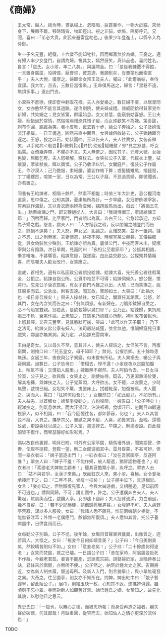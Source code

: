 # 《商婦》

> 王太常，越人。總角時，晝臥榻上。忽陰晦，巨霆暴作，一物大於貓，來伏身下，展轉不離。移時晴霽，物即徑出。視之非貓，始怖，隔房呼兄。兄聞，喜曰：「弟必大貴，此狐來避雷霆劫也。」後果少年登進士，以縣令入為侍御。
>
> 生一子名元豐，絕癡，十六歲不能知牝牡，因而鄉黨無於為婚。王憂之。適有婦人率少女登門，自請為婦。視其女，嫣然展笑，真仙品也。喜問姓名。自言：「虞氏。女小翠，年二八矣。」與議聘金。曰：「是從我糠覈不得飽，一旦置身廣廈，役婢僕，厭膏梁，彼意適，我願慰矣，豈賣菜也而索直乎！」夫人大悅，優厚之。婦即命女拜王及夫人，囑曰：「此爾翁姑，奉侍宜謹。我大忙，且去，三數日當復來。」王命僕馬送之，婦言：「里巷不遠，無煩多事。」遂出門去。
>
> 小翠殊不悲戀，便即奩中翻取花樣。夫人亦愛樂之。數日婦不至，以居里問女，女亦憨然不能言其道路。遂治別院，使夫婦成禮。諸戚聞拾得貧家兒作新婦，共笑姍之；見女皆驚，群議始息。女又甚慧，能窺翁姑喜怒。王公夫婦，寵惜過於常情，然惕惕焉惟恐其憎子癡，而女殊歡笑不為嫌。第善謔，刺布作圓，蹋蹴為笑。著小皮靴，蹴去數十步，給公子奔拾之，公子及婢恆流汗相屬。一日王偶過，圓然來直中面目。女與婢俱斂跡去，公子猶踴躍奔逐之。王怒，投之以石，始伏而啼。王以告夫人，夫人往責女，女俯首微笑，以手劥病＜韌耍┨綣剩災弁抗幼骰嬡綣懟７蛉*見之怒甚，呼女詬罵。女倚幾弄帶，不懼亦不言。夫人無奈之，因杖其子。元豐大號，女始色變，屈膝乞宥。夫人怒頓解，釋杖去。女笑拉公子入室，代撲衣上塵，拭眼淚，摩挲杖痕，餌以棗慄。公子乃收涕以忻。女闔庭戶，復裝公子作霸王，作沙漠人；己乃艷服，束細腰，婆娑作帳下舞；或髻插雉尾，撥琵琶，丁丁縷縷然，喧笑一室，日以為常。王公以子癡，不忍過責婦，即微聞焉，亦若置之。
>
> 同巷有王給諫者，相隔十餘戶，然素不相能；時值三年大計吏，忌公握河南道篆，思中傷之。公知其謀，憂慮無所為計。一夕早寢，女冠帶飾塚宰狀，剪素絲作濃髭，又以青衣飾兩婢為虞候，竊跨廄馬而出，戲云：「將謁王先生。」馳至給諫之門，即又鞭撾從人，大言曰：「我謁侍御王，寧謁給諫王耶！」回轡而歸。比至家門，門者誤以為真，奔白王公。公急起承迎，方知為子婦之戲。怒甚，謂夫人曰：「人方蹈我之瑕，反以閨閣之醜登門而告之，餘禍不遠矣！」夫人怒，奔女室，詬讓之。女惟憨笑，並不一置詞。撻之不忍，出之則無家，夫妻懊怨，終夜不寢。時塚宰某公赫甚，其儀採服從，與女偽裝無少殊別，王給諫亦誤為真。屢偵公門，中夜而客未出，疑塚宰與公有陰謀。次日早期，見而問曰：「夜相公至君家耶？」公疑其相譏，慚言唯唯，不甚響答。給諫愈疑，謀遂寢，由此益交歡公。公探知其情竊喜，而陰囑夫人勸女改行，女笑應之。
>
> 逾歲，首相免，適有以私函致公者誤投給諫。給諫大喜，先托善公者往假萬金，公拒之。給諫自詣公所。公覓巾袍並不可得；給諫伺候久，怒公慢，憤將行。忽見公子袞衣旒冕，有女子自門內推之以出，大駭；已而笑撫之，脫其服冕而去。公急出，則客去遠。聞其故，驚顏如土，大哭曰：「此禍水也！指日赤吾族矣！」與夫人操杖往。女已知之，闔扉任其詬厲。公怒，斧其門，女在內含笑而告之曰：「翁無煩怒。有新婦在，刀鋸斧鉞婦自受之，必不令貽害雙親。翁若此，是欲殺婦以滅口耶？」公乃止。給諫歸，果抗疏揭王不軌，袞冕作據。上驚驗之，其旒冕乃梁黠心所制，袍則敗布黃袱也。上怒其誣。又召元豐至，見其憨狀可掬，笑曰：「此可以作天子耶？」乃下之法司。給諫又訟公家有妖人，法司嚴詰臧獲，並言無他，惟顛婦癡兒日事戲笑，鄰里亦無異詞。案乃定，以給諫充雲南軍。
>
> 王由是奇女。又以母久不至，意其非人，使夫人探詰之，女但笑不言。再復窮問，則掩口曰：「兒玉皇女，母不知耶？」無何，公擢京卿。五十餘每患無孫。女居三年，夜夜與公子異寢，似未嘗有所私。夫人異榻去，囑公子與婦同寢。過數日，公子告母曰：「借榻去，悍不還！小翠夜夜以足股加腹上，喘氣不得；又慣掐人股里。」婢嫗無不粲然。夫人呵拍令去。一日女浴於室，公子見之，欲與偕；女笑止之，諭使姑待。既去，乃更瀉熱湯於甕，解其袍褲，與婢扶之入。公子覺蒸悶，大呼欲出。女不聽，以衾蒙之。少時無聲，啟視已絕。女坦笑不驚，曳置床上，拭體乾潔，加復被焉。夫人聞之，哭而入，罵曰：「狂婢何殺吾兒！」女囅然曰：「如此癡兒，不如勿有。」夫人益恚，以首觸女；婢輩爭曳勸之。方紛噪間，一婢告曰：「公子呻矣！」輟涕撫之，則氣息休休，而大汗浸淫，沾浹裀褥。食頃汗已，忽開目四顧遍視家人，似不相識，曰：「我今回憶往昔，都如夢寐，何也？」夫人以其言語不癡，大異之。攜參其父，屢試之果不癡，大喜，如獲異寶。至晚，還榻故處，更設衾枕以覘之。公子入室，盡遣婢去。早窺之，則榻虛設。自此癡顛皆不復作，而琴瑟靜好如形影焉。7
>
> 偶以故自他裏歸，明月已皎，村外有公家亭園，騎馬墻外過，聞笑語聲，停轡，使廄卒捉鞚，登鞍一望，則二女郎游戲其中。雲月昏蒙，不甚可辨，但聞一翠衣者曰：「婢子當逐出門！」一紅衣者曰：「汝在吾家園亭，反逐阿誰？」翠衣人曰：「婢子不羞！不能作婦，被人驅遣，猶冒認物產也？」紅衣者曰：「索勝老大婢無主顧者！」聽其音酷類小翠，疾呼之。翠衣人去曰：「姑不與若爭，汝漢子來矣。」既而紅衣人來，果小翠。喜極。女令登垣承接而下之，曰：「二年不見，骨瘦一把矣！」公子握手泣下，具道相思。女言：「妾亦知之，但無顏復見家人。今與大姊游戲，又相邂逅，足知前因不可逃也。」請與同歸，不可；請止園中，許之。公子遣僕奔白夫人。夫人驚起，駕肩輿而往，啟鑰入亭。女即趨下迎拜；夫人捉臂流涕，力白前過，幾不自容，曰：「若不少記榛梗，請偕歸慰我遲暮。」女峻辭不可。夫人慮野亭荒寂，謀以多人服役。女曰：「我諸人悉不願見，惟前兩婢朝夕相從，不能無眷注耳；外惟一老僕應門，餘都無所復須。」夫人悉如其言。托公子養痾園中，日供食用而已。
>
> 女每勸公子別婚，公子不從。後年餘，女眉目音聲漸與曩異，出像質之，迥若兩人。大怪之。女曰：「視妾今日何如疇昔美？」公子曰：「今日美則美矣，然較疇昔則似不如。」女曰：「意妾老矣！」公子曰：「二十餘歲何得速老！」女笑而焚圖，救之已燼。一日謂公子曰：「昔在家時，阿翁謂妾抵死不作繭，今親老君孤，妾實不能產，恐誤君宗嗣。請娶婦於家，旦晚侍奉公姑，君往來於兩間，亦無所不便。」公子然之，納幣於鍾太史之家。吉期將近，女為新人制衣履，齎送母所。及新人入門，則言貌舉止，與小翠無毫發之異。大奇之。往至園亭，則女亦不知所在。問婢，婢出紅巾曰：「娘子暫歸寧，留此貽公子。」展巾，則結玉玦一枚，心知其不返，遂攜婢俱歸。雖頃刻不忘小翠，幸而對新人如覿舊好焉。始悟鍾氏之姻，女預知之，故先化其貌，以慰他日之思云。
>
> 異史氏曰：「一狐也，以無心之德，而猶思所報；而身受再造之福者，顧失聲於破甑，何其鄙哉！月缺重圓，從容而去，始知仙人之情亦更深於流俗也！」

TODO
